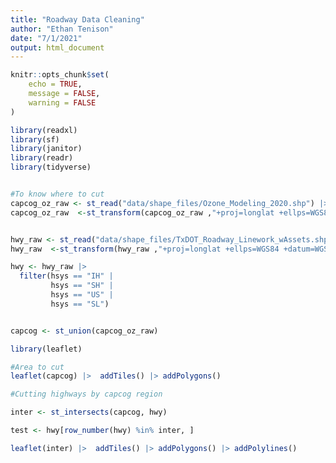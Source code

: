 ```yaml
---
title: "Roadway Data Cleaning"
author: "Ethan Tenison"
date: "7/1/2021"
output: html_document
---
```


```r
knitr::opts_chunk$set(
	echo = TRUE,
	message = FALSE,
	warning = FALSE
)
```

```r
library(readxl)
library(sf)
library(janitor)
library(readr)
library(tidyverse)


#To know where to cut 
capcog_oz_raw <- st_read("data/shape_files/Ozone_Modeling_2020.shp") |> clean_names()
capcog_oz_raw  <-st_transform(capcog_oz_raw ,"+proj=longlat +ellps=WGS84 +datum=WGS84")


hwy_raw <- st_read("data/shape_files/TxDOT_Roadway_Linework_wAssets.shp") |> clean_names()
hwy_raw  <-st_transform(hwy_raw ,"+proj=longlat +ellps=WGS84 +datum=WGS84")

```



```r

hwy <- hwy_raw |> 
  filter(hsys == "IH" |
         hsys == "SH" |
         hsys == "US" |
         hsys == "SL")


capcog <- st_union(capcog_oz_raw)

```



```r
library(leaflet)

#Area to cut 
leaflet(capcog) |>  addTiles() |> addPolygons()

```


```r

#Cutting highways by capcog region 

inter <- st_intersects(capcog, hwy)

test <- hwy[row_number(hwy) %in% inter, ]

leaflet(inter) |>  addTiles() |> addPolygons() |> addPolylines()
```

